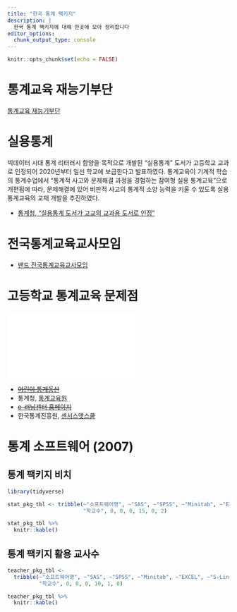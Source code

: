 ```yaml
---
title: "한국 통계 팩키지"
description: |
  한국 통계 팩키지에 대해 한곳에 모아 정리합니다
editor_options: 
  chunk_output_type: console
---
```


```r
knitr::opts_chunk$set(echo = FALSE)
```

# 통계교육 재능기부단 {#통계청-재능기부단}

[통계교육 재능기부단](https://stat-gibu.co.kr/)

# 실용통계 {#실용통계-교과서}

빅데이터 시대 통계 리터러시 함양을 목적으로 개발된 "실용통계" 도서가 고등학교 교과로 인정되어 2020년부터 일선 학교에 보급한다고 발표하였다. 통계교육이 기계적 학습의 통계수업에서 "통계적 사고와 문제해결 과정을 경험하는 참여형 실용 통계교육"으로 개편됨에 따라, 문제해결에 있어 비판적 사고의 통계적 소양 능력을 키울 수 있도록 실용 통계교육의 교재 개발을 추진하였다.

-   [통계청, "실용통계 도서가 고교의 교과용 도서로 인정"](http://kostat.go.kr/portal/korea/kor_nw/1/1/index.board?bmode=read&aSeq=380703)

# 전국통계교육교사모임 {#전국통계교육교사모임}

-   [밴드 전국통계교육교사모임](https://band.us/band/76297188)

# 고등학교 통계교육 문제점 {#high-school-stat-problem}

![](data/kss-school-stat-04-2-05.pdf)

- ~~[어린이 통계동산](http://kostat.go.kr/kids)~~
- 통계청, [통계교육원](http://sti.kostat.go.kr) 
- ~~[e-러닝센터 홈페이지](http://elearn.nso.go.kr)~~
- 한국통계진흥원, [센서스앳스쿨](http://censusatschool.or.kr)

# 통계 소프트웨어 (2007) {#stat-software}

## 통계 팩키지 비치 {#stat-pkg-2007}

```r
library(tidyverse)

stat_pkg_tbl <- tribble(~"소프트웨어명", ~"SAS", ~"SPSS", ~"Minitab", ~"EXCEL", ~"S-Link", ~"기타",
                        "학교수", 0, 0, 0, 15, 0, 2)

stat_pkg_tbl %>% 
  knitr::kable()
```

## 통계 팩키지 활용 교사수 {#stat-pkg-teacher-2007}


```r
teacher_pkg_tbl <- 
  tribble(~"소프트웨어명", ~"SAS", ~"SPSS", ~"Minitab", ~"EXCEL", ~"S-Link", ~"기타",
          "학교수", 0, 0, 0, 10, 1, 0)

teacher_pkg_tbl %>% 
  knitr::kable()
```

